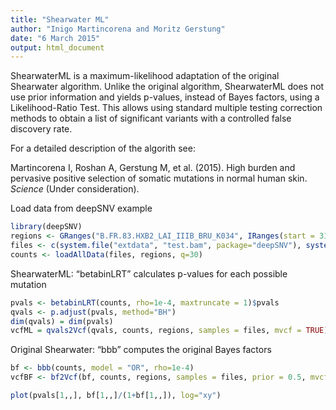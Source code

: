 ```yaml
---
title: "Shearwater ML"
author: "Inigo Martincorena and Moritz Gerstung"
date: "6 March 2015"
output: html_document
---
```

<!--
%\VignetteEngine{knitr::knitr}
%\VignetteIndexEntry{Shearwater ML}
%\VignetteDepends{deepSNV}
-->

ShearwaterML is a maximum-likelihood adaptation of the original Shearwater algorithm. Unlike the original algorithm, ShearwaterML does not use prior information and yields p-values, instead of Bayes factors, using a Likelihood-Ratio Test. This allows using standard multiple testing correction methods to obtain a list of significant variants with a controlled false discovery rate.

For a detailed description of the algorith see:

Martincorena I, Roshan A, Gerstung M, et al. (2015). High burden and pervasive positive selection of somatic mutations in normal human skin. _Science_ (Under consideration).

Load data from deepSNV example
```r
library(deepSNV)
regions <- GRanges("B.FR.83.HXB2_LAI_IIIB_BRU_K034", IRanges(start = 3120, end=3140))
files <- c(system.file("extdata", "test.bam", package="deepSNV"), system.file("extdata", "control.bam", package="deepSNV"))
counts <- loadAllData(files, regions, q=30)
```

ShearwaterML: "betabinLRT" calculates p-values for each possible mutation
```r
pvals <- betabinLRT(counts, rho=1e-4, maxtruncate = 1)$pvals
qvals <- p.adjust(pvals, method="BH")
dim(qvals) = dim(pvals)
vcfML = qvals2Vcf(qvals, counts, regions, samples = files, mvcf = TRUE)
```

Original Shearwater: "bbb" computes the original Bayes factors

```r
bf <- bbb(counts, model = "OR", rho=1e-4)
vcfBF <- bf2Vcf(bf, counts, regions, samples = files, prior = 0.5, mvcf = TRUE)

plot(pvals[1,,], bf[1,,]/(1+bf[1,,]), log="xy")
```
